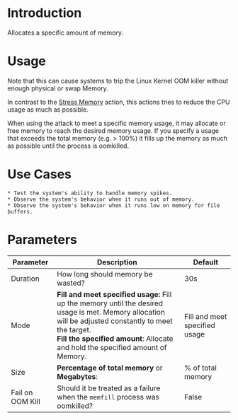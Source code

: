 # Introduction

Allocates a specific amount of memory.

# Usage

Note that this can cause systems to trip the Linux Kernel OOM killer without enough physical or swap Memory.

In contrast to the [Stress Memory](/action/com.steadybit.extension_host.stress_mem) action, this actions tries to reduce the CPU usage as much as possible.

When using the attack to meet a specific memory usage, it may allocate or free memory to reach the desired memory usage.
If you specify a usage that exceeds the total memory (e.g. > 100%) it fills up the memory as much as possible until the process is oomkilled.

# Use Cases

    * Test the system's ability to handle memory spikes.
    * Observe the system's behavior when it runs out of memory.
    * Observe the system's behavior when it runs low on memory for file buffers.

# Parameters

| Parameter        | Description                                                                                                                                                                                                                                   | Default                       |
|------------------|-----------------------------------------------------------------------------------------------------------------------------------------------------------------------------------------------------------------------------------------------|-------------------------------|
| Duration         | How long should memory be wasted?                                                                                                                                                                                                             | 30s                           |
| Mode             | **Fill and meet specified usage:** Fill up the memory until the desired usage is met. Memory allocation will be adjusted constantly to meet the target.<br/> **Fill the specified amount**: Allocate and hold the specified amount of Memory. | Fill and meet specified usage |
| Size             | **Percentage of total memory** or **Megabytes**:                                                                                                                                                                                              | % of total memory             |
| Fail on OOM Kill | Should it be treated as a failure when the `memfill` process was oomkilled?                                                                                                                                                                   | False                         |
